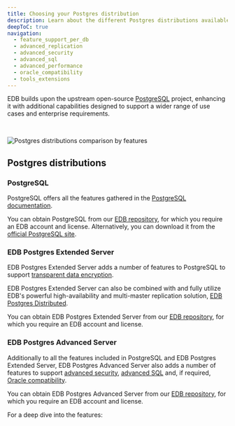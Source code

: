 ```yaml
---
title: Choosing your Postgres distribution
description: Learn about the different Postgres distributions available to you.
deepToC: true
navigation: 
  - feature_support_per_db
  - advanced_replication
  - advanced_security
  - advanced_sql
  - advanced_performance
  - oracle_compatibility
  - tools_extensions
---
```


EDB builds upon the upstream open-source [PostgreSQL](https://www.postgresql.org/) project, enhancing it with additional capabilities designed to support a wider range of use cases and enterprise requirements.

<br/>

![Postgres distributions comparison by features](/edb-postgres-ai/databases/images/postgres_distros_transparent_500w.svg)


## Postgres distributions

### PostgreSQL

PostgreSQL offers all the features gathered in the [PostgreSQL documentation](https://www.postgresql.org/docs/current/).

You can obtain PostgreSQL from our [EDB repository](https://www.enterprisedb.com/software-downloads-postgres), for which you require an EDB account and license. Alternatively, you can download it from the [official PostgreSQL site](https://www.postgresql.org/download/).

### EDB Postgres Extended Server 

EDB Postgres Extended Server adds a number of features to PostgreSQL to support [transparent data encryption](/tde/latest).

EDB Postgres Extended Server can also be combined with and fully utilize EDB's powerful high-availability and multi-master replication solution, [EDB Postgres Distributed](/pgd/latest).

You can obtain EDB Postgres Extended Server from our [EDB repository](https://www.enterprisedb.com/software-downloads-postgres), for which you require an EDB account and license.

### EDB Postgres Advanced Server 

Additionally to all the features included in PostgreSQL and EDB Postgres Extended Server, EDB Postgres Advanced Server also adds a number of features to support [advanced security](/epas/latest/epas_security_guide), [advanced SQL](/epas/latest/application_programming/15_enhanced_sql_and_other_misc_features/) and, if required, [Oracle compatibility](/epas/latest/tools_utilities_and_components).

You can obtain EDB Postgres Advanced Server from our [EDB repository](https://www.enterprisedb.com/software-downloads-postgres), for which you require an EDB account and license.

For a deep dive into the features: